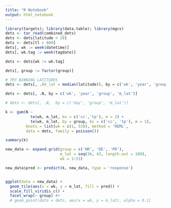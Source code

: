 ```yaml
---
title: "R Notebook"
output: html_notebook
---
```


```r
library(targets); library(data.table); library(mgcv)
dets <- tar_read(combined_dets)
dets <- dets[latitude > 20]
dets <- dets[tl > 800]
dets[, wk := week(datetime)]
dets[, wk.tag := week(tagdate)]

dets <- dets[wk != wk.tag]

dets[, group := factor(group)]

# TRY BINNING LATITUDES
dets <- dets[, .(m_lat = median(latitude)), by = c('wk', 'year', 'group', 'transmitter')]

dets <- dets[, .N, by = c('wk', 'year', 'group', 'm_lat')]

# dets <- dets[, .N,  by = c('day', 'group', 'm_lat')]
```

```r
k <- gam(N ~
           te(wk, m_lat, bs = c('cc','tp'), m = 2) +
           te(wk, m_lat, by = group, bs = c('cc', 'tp'), m = 1),
         knots = list(wk = c(1, 53)), method = 'REML',
         data = dets, family = poisson())

summary(k)
```


```r
new_data <- expand.grid(group = c('HR', 'DE', 'PR'),
                        m_lat = seq(36, 43, length.out = 100),
                        wk = 1:53)

new_data$pred <- predict(k, new_data, type = 'response')


ggplot(data = new_data) +
  geom_tile(aes(x = wk, y = m_lat, fill = pred)) +
  scale_fill_viridis_c() +
  facet_wrap(~ group) #+
  # geom_point(data = dets, aes(x = wk, y = m_lat), alpha = 0.1)
```




